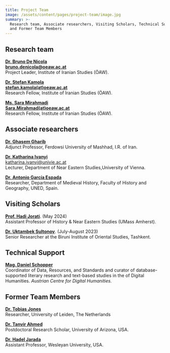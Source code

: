 ```yaml
---
title: Project Team
image: /assets/content/pages/project-team/image.jpg
summary: >-
  Research team, Associate researchers, Visiting Scholars, Technical Support,
  and Former Team Members
---
```

## Research team

[**Dr. Bruno De Nicola**](https://www.oeaw.ac.at/en/iran/institute/staff/research-staff/bruno-de-nicola/) \
[**bruno.denicola@oeaw.ac.at**](mailto:bruno.denicola@oeaw.ac.at) \
Project Leader, Institute of Iranian Studies (ÖAW).

[**Dr. Stefan Kamola**](https://www.oeaw.ac.at/ifi/institut/mitarbeiterinnen/wissenschaftliche-mitarbeiterinnen/stefan-kamola) \
[**stefan.kamola(at)oeaw.ac.at**](https://www.oeaw.ac.at/ifi/institut/mitarbeiterinnen/wissenschaftliche-mitarbeiterinnen/%7B$BASE%7D/#) \
Research Fellow, Institute of Iranian Studies (ÖAW).

[**Ms. Sara Mirahmadi**](https://www.oeaw.ac.at/ifi/institut/mitarbeiterinnen/wissenschaftliche-mitarbeiterinnen/sara-mirahmadi) \
[**Sara.Mirahmad**](https://www.universiteitleiden.nl/en/staffmembers/sara-mirahmadi#tab-1)[**(at)oeaw.ac.at**](https://www.oeaw.ac.at/ifi/institut/mitarbeiterinnen/wissenschaftliche-mitarbeiterinnen/%7B$BASE%7D/#) \
Research Fellow, Institute of Iranian Studies (ÖAW).

## Associate researchers

[**Dr. Ghasem Gharib**](https://www.researchgate.net/profile/Ghasem_Gharib) \
Adjunct Professor, Ferdowsi University of Mashhad, I.R. of Iran.

[**Dr. Katharina Ivanyi**](https://orientalistik.univie.ac.at/en/about-us/staff/details-staff/user/ivanyik80/inum/1073/backpid/86978/) \
[katharina.ivanyi@univie.ac.at](javascript:linkTo_UnCryptMailto\('ocknvq,mcvjctkpc0kxcpakBwpkxkg0ce0cv'\);) \
Lecturer, Department of Near Eastern Studies,University of Vienna.

[**Dr. Antonio García Espada**](https://portalcientifico.uned.es/investigadores/205125/detalle) \
Researcher, Department of Medieval History, Faculty of History and Geography, UNED, Spain.

## Visiting Scholars

[**Prof. Hadi Jorati**](https://www.umass.edu/history/about/directory/hadi-jorati). (May 2024) \
Assistant Professor of History & Near Eastern Studies (UMass Amherst).

[**Dr. Uktambek Sultonov**](https://independent.academia.edu/DrSciencesHistoryUktambekSultonov). (July-August 2023) \
Senior Researcher at the Biruni Institute of Oriental Studies, Tashkent.

## Technical Support

[**Mag. Daniel Schopper**](https://www.oeaw.ac.at/acdh/team/current-team/daniel-schopper/) \
Coordinator of Data, Resources, and Standards and curator of database-supported literary research and text-based studies in the of Digital Humanities. *Austrian Centre for Digital Humanities.*

## Former Team Members

[**Dr. Tobias Jones**](https://leidenuni.academia.edu/TobiasJones) \
Researcher, University of Leiden, The Netherlands

[**Dr. Tanvir Ahmed**](https://search.asu.edu/profile/4879467) \
Postdoctoral Research Scholar, University of Arizona, USA.

[**Dr. Hadel Jarada**](https://www.wesleyan.edu/academics/faculty/hjarada/profile.html) \
Assistant Professor, Wesleyan University, USA.
